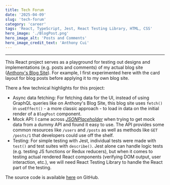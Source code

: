 ```yaml
---
title: Tech Forum
date: '2025-04-09'
slug: 'tech-forum'
category: 'career'
tags: 'React, TypeScript, Jest, React Testing Library, HTML, CSS'
hero_image: './BlogPost.png'
hero_image_alt: 'Posts and Comments'
hero_image_credit_text: 'Anthony Cui'
---
```


---

This React project serves as a playground for testing out designs and implementations (e.g. posts and comments) of my actual blog site ([Anthony's Blog Site](https://yuanlong-anthony-cui.netlify.app/)).
For example, I first experimented here with the card layout for blog posts before applying it to my own blog site.

There a few technical highlights for this project:
- Async data fetching: For fetching data for the UI, instead of using GraphQL queries like on Anthony's Blog Site, this blog site uses `fetch()` in `useEffect()` - a more classic approach - to load in data on the initial render of a `BlogPost` component.
- Mock API: I came across _[JSONPlaceholder](https://jsonplaceholder.typicode.com/guide/)_ when trying to get mock data from a dummy API and found it easy to use. The API provides some common resources like `/users` and `/posts` as well as methods like `GET /posts/1` that developers could use off the shelf.
- Testing: For simple testing with Jest, individual tests were made with `test()` and test suites with `describe()`. Jest alone can handle logic tests (e.g. testing JS functions or Redux reducers), but when it comes to testing actual rendered React components (verifying DOM output, user interaction, etc.), we will need React Testing Library to handle the React part of the testing.

The source code is available [here](https://github.com/Yuanlong-Tony-Cui/tech-forum) on GitHub.